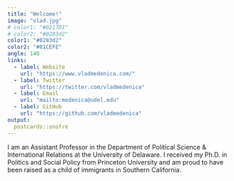```yaml
---
title: "Welcome!"
image: "vlad.jpg"
# color1: "#0217D1"
# color2: "#0283d2"
color1: "#0283d2"
color2: "#81CEFE"
angle: 140
links:
  - label: Website
    url: "https://www.vladmedenica.com/"
  - label: Twitter
    url: "https://twitter.com/vladmedenica"
  - label: Email
    url: "mailto:medenica@udel.edu"
  - label: GitHub
    url: "https://github.com/vladmedenica"
output:
  postcards::onofre
---
```

 
I am an Assistant Professor in the Department of Political Science & International Relations at the University of Delaware. I received my Ph.D. in Politics and Social Policy from Princeton University and am proud to have been raised as a child of immigrants in Southern California.
